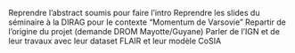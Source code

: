 <!-- A faire une fois les parties DMTR et DMGC/SPPLAB finies ? -->

Reprendre l'abstract soumis pour faire l'intro 
Reprendre les slides du séminaire à la DIRAG pour le contexte "Momentum de Varsovie"
Repartir de l'origine du projet (demande DROM Mayotte/Guyane)
Parler de l'IGN et de leur travaux avec leur dataset FLAIR et leur modèle CoSIA
